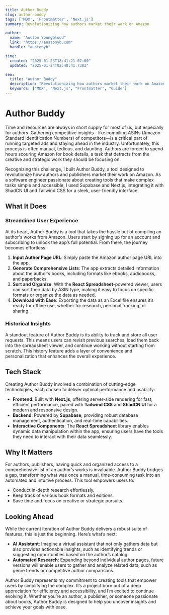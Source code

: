 ```yaml
---
title: Author Buddy
slug: author-buddy
tags: ['MDX', 'Frontmatter', 'Next.js']
summary: Revolutionizing how authors market their work on Amazon

author:
  name: "Auston Youngblood"
  link: "https://austonyb.com"
  handle: "austonyb"

time:
  created: "2025-01-23T18:41:21-07:00"
  updated: "2025-01-24T02:48:41.738Z"

seo:
  title: "Author Buddy"
  description: "Revolutionizing how authors market their work on Amazon"
  keywords: ["MDX", "Next.js", "Frontmatter", "Guide"]
---
```


# Author Buddy

Time and resources are always in short supply for most of us, but especially for authors. Gathering competitive insights—like compiling ASINs (Amazon Standard Identification Numbers) of competitors—is a critical part of running targeted ads and staying ahead in the industry. Unfortunately, this process is often manual, tedious, and daunting. Authors are forced to spend hours scouring Amazon for book details, a task that detracts from the creative and strategic work they should be focusing on.

Recognizing this challenge, I built Author Buddy, a tool designed to revolutionize how authors and publishers market their work on Amazon. As a software engineer passionate about creating tools that make complex tasks simple and accessible, I used Supabase and Next.js, integrating it with ShadCN UI and Tailwind CSS for a sleek, user-friendly interface.

## What It Does

### Streamlined User Experience

At its heart, Author Buddy is a tool that takes the hassle out of compiling an author's works from Amazon. Users start by signing up for an account and subscribing to unlock the app’s full potential. From there, the journey becomes effortless:

1. **Input Author Page URL**: Simply paste the Amazon author page URL into the app.
2. **Generate Comprehensive Lists**: The app extracts detailed information about the author’s books, including formats like ebooks, audiobooks, and paperbacks.
3. **Sort and Organize**: With the **React Spreadsheet**-powered viewer, users can sort their data by ASIN type, making it easy to focus on specific formats or organize the data as needed.
4. **Download with Ease**: Exporting the data as an Excel file ensures it’s ready for offline use, whether for research, personal tracking, or sharing.

### Historical Insights

A standout feature of Author Buddy is its ability to track and store all user requests. This means users can revisit previous searches, load them back into the spreadsheet viewer, and continue working without starting from scratch. This history feature adds a layer of convenience and personalization that enhances the overall experience.

## Tech Stack

Creating Author Buddy involved a combination of cutting-edge technologies, each chosen to deliver optimal performance and usability:

- **Frontend**: Built with **Next.js**, offering server-side rendering for fast, efficient performance, paired with **Tailwind CSS** and **ShadCN UI** for a modern and responsive design.
- **Backend**: Powered by **Supabase**, providing robust database management, authentication, and real-time capabilities.
- **Interactive Components**: The **React Spreadsheet** library enables dynamic data manipulation within the app, ensuring users have the tools they need to interact with their data seamlessly.

## Why It Matters

For authors, publishers, having quick and organized access to a comprehensive list of an author’s works is invaluable. Author Buddy bridges a gap, transforming what was once a manual, time-consuming task into an automated and intuitive process. This tool empowers users to:

- Conduct in-depth research effortlessly.
- Keep track of various book formats and editions.
- Save time and focus on creative or strategic pursuits.

## Looking Ahead

While the current iteration of Author Buddy delivers a robust suite of features, this is just the beginning. Here’s what’s next:

- **AI Assistant**: Imagine a virtual assistant that not only gathers data but also provides actionable insights, such as identifying trends or suggesting opportunities based on the author’s catalog.
- **Automated Research**: Expanding beyond individual author pages, future versions will enable users to gather and analyze related data, such as genre trends or competitive author comparisons.

Author Buddy represents my commitment to creating tools that empower users by simplifying the complex. It’s a project born out of a deep appreciation for efficiency and accessibility, and I’m excited to continue evolving it. Whether you’re an author, a publisher, or someone passionate about books, Author Buddy is designed to help you uncover insights and achieve your goals with ease.


